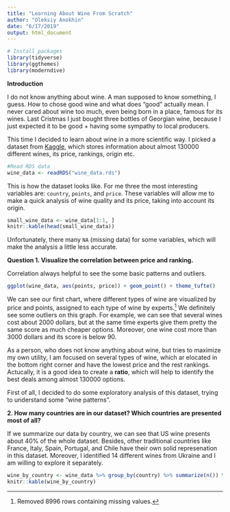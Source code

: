 ```yaml
---
title: "Learning About Wine From Scratch"
author: "Oleksiy Anokhin"
date: "6/17/2019"
output: html_document
---
```


```r
# Install packages 
library(tidyverse)
library(ggthemes)
library(moderndive)
```

**Introduction** 

I do not know anything about wine. A man supposed to know something, I guess. How to chose good wine and what
does "good" actually mean. I never cared about wine too much, even being born in a place, famous for its wines. Last Cristmas I just bought three bottles of Georgian wine, because I just expected it to be good + having some sympathy to local producers. 

This time I decided to learn about wine in a more scientific way. I picked a dataset from [Kaggle](https://www.kaggle.com/zynicide/wine-reviews), which stores information about almost 130000 different wines, its price, rankings, origin etc. 

```r
#Read RDS data
wine_data <- readRDS("wine_data.rds")
```

This is how the dataset looks like. For me three the most interesting variables are: `country`, `points`, and `price`. These variables will allow me to make a quick analysis of wine quality and its price, taking into account its origin.  

```r
small_wine_data <- wine_data[1:1, ]
knitr::kable(head(small_wine_data))
```

Unfortunately, there many `NA` (missing data) for some variables, which will make the analysis a little less accurate. 

**Question 1. Visualize the correlation between price and ranking.**

Correlation always helpful to see the some basic patterns and outliers. 

```r
ggplot(wine_data, aes(points, price)) + geom_point() + theme_tufte()
```

We can see our first chart, where different types of wine are visualized by price and points, assigned to each type of wine by experts.^[Removed 8996 rows containing missing values.] We definitely see some outliers on this graph. For example, we can see that several wines cost about 2000 dollars, but at the same time experts give them pretty the same score as much cheaper options. Moreover, one wine cost more than 3000 dollars and its score is below 90.

As a person, who does not know anything about wine, but tries to maximize my own utility, I am focused on several types of wine, which ar elocated in the bottom right corner and have the lowest price and the rest rankings. Actucally, it is a good idea to create a **ratio**, which will help to identify the best deals among almost 130000 options. 

First of all, I decided to do some exploratory analysis of this dataset, trying to understand some "wine patterns". 

**2. How many countries are in our dataset? Which countries are presented most of all?**

If we summarize our data by country, we can see that US wine presents about 40% of the whole dataset. Besides, other traditional countries like France, Italy, Spain, Portugal, and Chile have their own solid represenation in this dataset. Moreover, I identified 14 different wines from Ukraine and I am willing to explore it separately. 

```r
wine_by_country <- wine_data %>% group_by(country) %>% summarize(n()) %>% arrange(desc(`n()`)) 
knitr::kable(wine_by_country)
```






